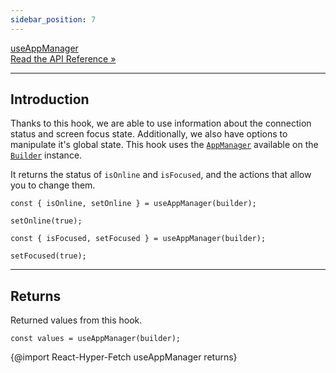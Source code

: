 ```yaml
---
sidebar_position: 7
---
```


<a class="api-link" href="/api/React-Hyper-Fetch/Hook/useAppManager">
  <div class="api-link-title">useAppManager</div>
  <div class="api-link-sub-title">Read the API Reference »</div>
</a>

---

## Introduction

Thanks to this hook, we are able to use information about the connection status and screen focus state. Additionally, we
also have options to manipulate it's global state. This hook uses the [`AppManager`](/docs/Architecture/Managers)
available on the [`Builder`](/docs/Architecture/Builder) instance.

It returns the status of `isOnline` and `isFocused`, and the actions that allow you to change them.

```tsx
const { isOnline, setOnline } = useAppManager(builder);

setOnline(true);
```

```tsx
const { isFocused, setFocused } = useAppManager(builder);

setFocused(true);
```

---

## Returns

Returned values from this hook.

```tsx
const values = useAppManager(builder);
```

{@import React-Hyper-Fetch useAppManager returns}
